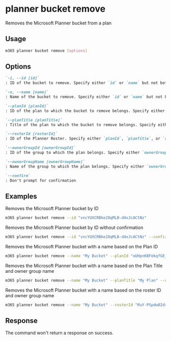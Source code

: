 
# planner bucket remove

Removes the Microsoft Planner bucket from a plan

## Usage

```sh
m365 planner bucket remove [options]
```

## Options

```md definition-list
`-i, --id [id]`
: ID of the bucket to remove. Specify either `id` or `name` but not both.

`-n, --name [name]`
: Name of the bucket to remove. Specify either `id` or `name` but not both.

`--planId [planId]`
: ID of the plan to which the bucket to remove belongs. Specify either `planId`, `planTitle`, or `rosterId` but not multiple when using `name`.

`--planTitle [planTitle]`
: Title of the plan to which the bucket to remove belongs. Specify either `planId`, `planTitle`, or `rosterId` but not multiple when using `name`.

`--rosterId [rosterId]`
: ID of the Planner Roster. Specify either `planId`, `planTitle`, or `rosterId` but not multiple.

`--ownerGroupId [ownerGroupId]`
: ID of the group to which the plan belongs. Specify either `ownerGroupId` or `ownerGroupName` when using `planTitle`.

`--ownerGroupName [ownerGroupName]`
: Name of the group to which the plan belongs. Specify either `ownerGroupId` or `ownerGroupName` when using `planTitle`.

`--confirm`
: Don't prompt for confirmation
```

<Global />

## Examples

Removes the Microsoft Planner bucket by ID

```sh
m365 planner bucket remove --id "vncYUXCRBke28qMLB-d4xJcACtNz"
```

Removes the Microsoft Planner bucket by ID without confirmation

```sh
m365 planner bucket remove --id "vncYUXCRBke28qMLB-d4xJcACtNz" --confirm
```

Removes the Microsoft Planner bucket with a name based on the Plan ID

```sh
m365 planner bucket remove --name "My Bucket" --planId "oUHpnKBFekqfGE_PS6GGUZcAFY7b"
```

Removes the Microsoft Planner bucket with a name based on the Plan Title and owner group name

```sh
m365 planner bucket remove --name "My Bucket" --planTitle "My Plan" --ownerGroupName "My Group"
```

Removes the Microsoft Planner bucket with a name based on the roster ID and owner group name

```sh
m365 planner bucket remove --name "My Bucket" --rosterId "RuY-PSpdw02drevnYDTCJpgAEfoI" --ownerGroupName "My Group"
```

## Response

The command won't return a response on success.
